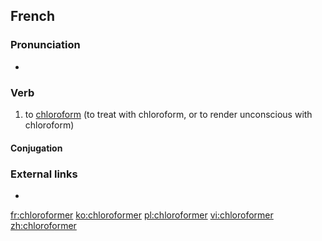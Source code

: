 ==French==

===Pronunciation===
* {{IPA|/klɔ.ʁɔ.fɔʁ.me/|lang=fr}}

===Verb===
{{fr-verb}}

# to [[chloroform]] (to treat with chloroform, or to render unconscious with chloroform)

====Conjugation====
{{fr-conj-er|chloroform|avoir}}

===External links===
* {{R:TLFi}}

[[fr:chloroformer]]
[[ko:chloroformer]]
[[pl:chloroformer]]
[[vi:chloroformer]]
[[zh:chloroformer]]